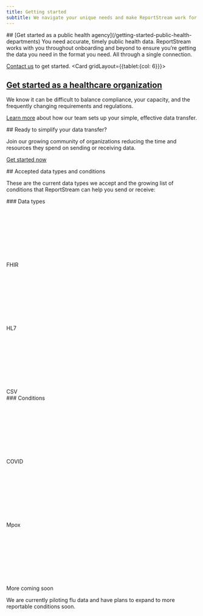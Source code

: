 ```yaml
---
title: Getting started
subtitle: We navigate your unique needs and make ReportStream work for you right from the start
---
```

<HeroWrapper>
<section className="usa-section grid-container">
<CardGroup>
<Card gridLayout={{tablet:{col: 6}}}>
<CardHeader>
## [Get started as a public health agency](/getting-started-public-health-departments)
</CardHeader>
<CardBody>
You need accurate, timely public health data. ReportStream works with you throughout onboarding and beyond to ensure you’re getting the data you need in the format you need. All through a single connection. 

<A href="https://app.smartsheetgov.com/b/form/48f580abb9b440549b1a9cf996ba6957" target="_blank">Contact us</A> to get started.
</CardBody>
</Card>
<Card gridLayout={{tablet:{col: 6}}}>
<CardHeader>
## [Get started as a healthcare organization](sending-data)
</CardHeader>
<CardBody>
We know it can be difficult to balance compliance, your capacity, and the frequently changing requirements and regulations. 

[Learn more](receiving-data) about how our team sets up your simple, effective data transfer.
</CardBody>
</Card>
</CardGroup>
</section>
</HeroWrapper>

<HeroWrapper className="bg-blue-5">
<section className="usa-section grid-container" style={{textAlign: "center"}}>
## Ready to simplify your data transfer?

Join our growing community of organizations reducing the time and resources they spend on sending or receiving data.

<A href="https://app.smartsheetgov.com/b/form/48f580abb9b440549b1a9cf996ba6957" target="_blank" className="usa-button">Get started now</A>
</section>
</HeroWrapper>

<HeroWrapper>
<section className="usa-section grid-container usa-prose">
## Accepted data types and conditions

These are the current data types we accept and the growing list of conditions that ReportStream can help you send or receive:

<div className="grid-row grid-gap">
<Tile className="grid-col-6">
### Data types

<div className="grid-row grid-gap flex-justify">
<div className="grid-col-auto">
<div className="bg-base-lightest padding-4 display-flex flex-align-center flex-justify-center" style={{height: "156px", width: "156px"}}>
<svg className="usa-icon usa-icon--size-8">
	<use href="/assets/svg/reportstream-sprite.svg#fhir" />
</svg>
</div>
FHIR
</div>

<div className="grid-col-auto">
<div className="bg-base-lightest padding-4 display-flex flex-align-center flex-justify-center"  style={{height: "156px", width: "156px"}}>
<svg className="usa-icon usa-icon--size-8">
	<use href="/assets/svg/reportstream-sprite.svg#hl7" />
</svg>
</div>
HL7
</div>

<div className="grid-col-auto">
<div className="bg-base-lightest padding-4 display-flex flex-align-center flex-justify-center"  style={{height: "156px", width: "156px"}}>
<svg className="usa-icon usa-icon--size-8">
	<use href="/assets/svg/reportstream-sprite.svg#csv" />
</svg>
</div>
CSV
</div>
</div>
</Tile>

<Tile className="grid-col-6">
### Conditions

<div className="grid-row grid-gap flex-justify">
<div className="grid-col-auto">
<div className="bg-base-lightest padding-4 display-flex flex-align-center flex-justify-center"  style={{height: "156px", width: "156px", textAlign: "center"}}>
<svg className="usa-icon usa-icon--size-8">
	<use href="/assets/svg/reportstream-sprite.svg#covid" />
</svg>
</div>
COVID
</div>

<div className="grid-col-auto">
<div className="bg-base-lightest padding-4 display-flex flex-align-center flex-justify-center"  style={{height: "156px", width: "156px"}}>
<svg className="usa-icon usa-icon--size-8">
	<use href="/assets/svg/reportstream-sprite.svg#mpox" />
</svg>
</div>
Mpox
</div>


<div className="grid-col-auto">
<div className="bg-base-lightest padding-4 display-flex flex-align-center flex-justify-center"  style={{height: "156px", width: "156px"}}>
<svg className="usa-icon usa-icon--size-8">
	<use href="/assets/svg/reportstream-sprite.svg#healthkit" />
</svg>
</div>
More coming soon
</div>
</div>
</Tile>
</div>

We are currently piloting flu data and have plans to expand to more reportable conditions soon.
</section>
</HeroWrapper>